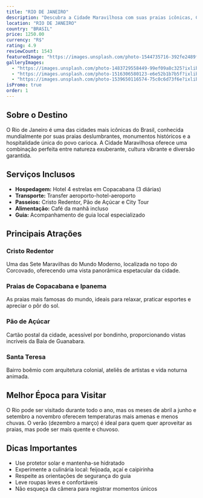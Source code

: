 ```yaml
---
title: "RIO DE JANEIRO"
description: "Descubra a Cidade Maravilhosa com suas praias icônicas, Cristo Redentor e a energia contagiante do carioca."
location: "RIO DE JANEIRO"
country: "BRASIL"
price: 1250.00
currency: "R$"
rating: 4.9
reviewCount: 1543
featuredImage: "https://images.unsplash.com/photo-1544735716-392fe2489ffa?ixlib=rb-4.0.3&ixid=M3wxMjA3fDB8MHxwaG90by1wYWdlfHx8fGVufDB8fHx8fA%3D%3D&auto=format&fit=crop&w=2070&q=80"
galleryImages:
  - "https://images.unsplash.com/photo-1483729558449-99ef09a8c325?ixlib=rb-4.0.3&auto=format&fit=crop&w=2070&q=80"
  - "https://images.unsplash.com/photo-1516306580123-e6e52b1b7b5f?ixlib=rb-4.0.3&auto=format&fit=crop&w=2070&q=80"
  - "https://images.unsplash.com/photo-1539650116574-75c0c6d73f6e?ixlib=rb-4.0.3&auto=format&fit=crop&w=2070&q=80"
isPromo: true
order: 1
---
```


## Sobre o Destino

O Rio de Janeiro é uma das cidades mais icônicas do Brasil, conhecida mundialmente por suas praias deslumbrantes, monumentos históricos e a hospitalidade única do povo carioca. A Cidade Maravilhosa oferece uma combinação perfeita entre natureza exuberante, cultura vibrante e diversão garantida.

## Serviços Inclusos

- **Hospedagem:** Hotel 4 estrelas em Copacabana (3 diárias)
- **Transporte:** Transfer aeroporto-hotel-aeroporto
- **Passeios:** Cristo Redentor, Pão de Açúcar e City Tour
- **Alimentação:** Café da manhã incluso
- **Guia:** Acompanhamento de guia local especializado

## Principais Atrações

### Cristo Redentor
Uma das Sete Maravilhas do Mundo Moderno, localizada no topo do Corcovado, oferecendo uma vista panorâmica espetacular da cidade.

### Praias de Copacabana e Ipanema
As praias mais famosas do mundo, ideais para relaxar, praticar esportes e apreciar o pôr do sol.

### Pão de Açúcar
Cartão postal da cidade, acessível por bondinho, proporcionando vistas incríveis da Baía de Guanabara.

### Santa Teresa
Bairro boêmio com arquitetura colonial, ateliês de artistas e vida noturna animada.

## Melhor Época para Visitar

O Rio pode ser visitado durante todo o ano, mas os meses de abril a junho e setembro a novembro oferecem temperaturas mais amenas e menos chuvas. O verão (dezembro a março) é ideal para quem quer aproveitar as praias, mas pode ser mais quente e chuvoso.

## Dicas Importantes

- Use protetor solar e mantenha-se hidratado
- Experimente a culinária local: feijoada, açaí e caipirinha
- Respeite as orientações de segurança do guia
- Leve roupas leves e confortáveis
- Não esqueça da câmera para registrar momentos únicos